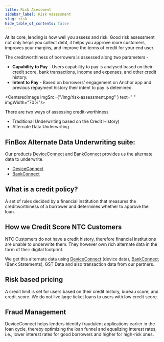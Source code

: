 ```yaml
---
title: Risk Asessment
sidebar_label: Risk Assessment
slug: risk
hide_table_of_contents: false
---
```




At its core, lending is how well you assess and risk. Good risk assessment not only helps you collect debt, it helps you approve more customers, improves your margins, and improve the terms of credit for your end user.

The creditworthiness of borrowers is assessed along two parameters - 

* **Capability to Pay** - Users capability to pay is analysed based on their credit score, bank transactions, income and expenses, and other credit history.
* **Intent to Pay** - Based on borrowers' engagement on Anchor app and previous repayment history their intent to pay is detemined.

<CenteredImage  imgSrc={"/img/risk-assessment.png" } text=" " imgWidth="70%"/>

There are two ways of assessing credit-worthiness

* Traditional Underwriting based on the Credit History)
* Alternate Data Underwriting


## FinBox Alternate Data Underwriting suite:

Our products [DeviceConnect](/product/products/device-connect) and [BankConnect](/product/products/bank-connect) provides us the alternate data to underwrite.


* [DeviceConnect](/product/products/device-connect)
* [BankConnect](/product/products/bank-connect)

## What is a credit policy?

A set of rules decided by a financial institution that measures the creditworthiness of a borrower and determines whether to approve the loan.



## How we Credit Score NTC Customers
NTC Customers do not have a credit history, therefore financial institutions are unable to underwrite them.
They however own rich alternate data in the form of their digital footprint. 

We get this alternate data using [DeviceConnect](/product/products/device-connect) (device data), [BankConnect](/product/products/bank-connect) (Bank Statements), GST Data and also transaction data from our partners.

## Risk based pricing

A credit limit is set for users based on their credit history, bureau score, and credit score. We do not live large ticket loans to users with low credit score.

## Fraud Management

DeviceConnect helps lenders identify fraudulent applications earlier in the loan cycle, thereby optimizing the loan funnel and equalizing interest rates, i.e., lower interest rates for good borrowers and higher for high-risk ones.
